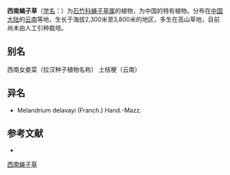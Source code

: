 {{Speciesbox
| name = 西南蝇子草
| status = 
| status_system = 
| image =
| genus = Silene
| species = delavayi
| authority = Franch.
}}

'''西南蝇子草'''（[[学名|学名]]：{{lang|la|''Silene delavayi''}}）为[[石竹科|石竹科]][[蝇子草属|蝇子草属]]的植物，为中国的特有植物。分布在[[中国大陆|中国大陆]]的[[云南|云南]]等地，生长于海拔2,300米至3,800米的地区，多生在高山草地，目前尚未由人工引种栽培。

== 别名 ==
西南女娄菜（拉汉种子植物名称） 土桔梗（云南）

== 异名 ==
* Melandrium delavayi (Franch.) Hand.-Mazz.

== 参考文献 ==
<div class="references-small">
* {{cite web| url =http://www.bioinfo.cn/db05/KmzwSpecies.php?action=view&id=1858| title =西南蝇子草| work =《中国高等植物数据库全库》| publisher =中国科学院微生物研究所| author =昆明植物研究所| accessdate =2009-02-22}}{{Dead link|date=2018年6月 |bot=InternetArchiveBot |fix-attempted=no }}
</div>
{{Taxonbar|from=Q15225710}}

[[Category:蝇子草属|西南蝇子草]]


{{植物小作品}}